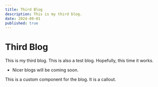 ---
title: Third Blog
description: This is my third blog.
date: 2024-09-01
published: true
---

# Third Blog

This is my third blog. This is also a test blog. Hopefully, this time it works.

- Nicer blogs will be coming soon.

<Callout type="warning">
  This is a custom component for the blog. It is a callout.
</Callout>
